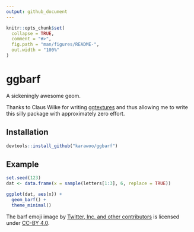 ```yaml
---
output: github_document
---
```


<!-- README.md is generated from README.Rmd. Please edit that file -->

```r
knitr::opts_chunk$set(
  collapse = TRUE,
  comment = "#>",
  fig.path = "man/figures/README-",
  out.width = "100%"
)
```
# ggbarf

A sickeningly awesome geom.

Thanks to Claus Wilke for writing
[ggtextures](https://github.com/clauswilke/ggtextures) and thus allowing me to
write this silly package with approximately zero effort.

## Installation


``` r
devtools::install_github("karawoo/ggbarf")
```

## Example

```r
set.seed(123)
dat <- data.frame(x = sample(letters[1:3], 6, replace = TRUE))

ggplot(dat, aes(x)) +
  geom_barf() +
  theme_minimal()
```



The barf emoji image by [Twitter, Inc. and other contributors](https://twemoji.twitter.com/) 
is licensed under [CC-BY 4.0](https://creativecommons.org/licenses/by/4.0/).
